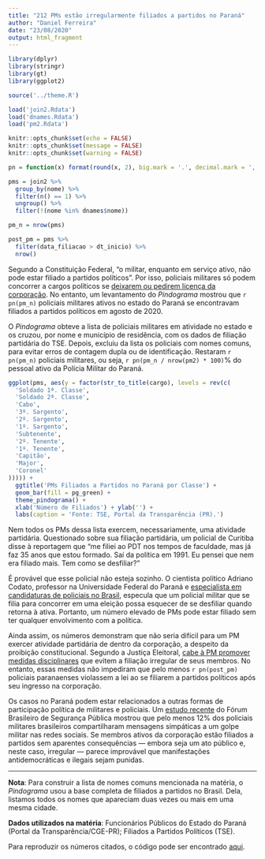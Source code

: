 ```yaml
---
title: "212 PMs estão irregularmente filiados a partidos no Paraná"
author: "Daniel Ferreira"
date: "23/08/2020"
output: html_fragment
---
```


```r
library(dplyr)
library(stringr)
library(gt)
library(ggplot2)

source('../theme.R')

load('join2.Rdata')
load('dnames.Rdata')
load('pm2.Rdata')

knitr::opts_chunk$set(echo = FALSE)
knitr::opts_chunk$set(message = FALSE)
knitr::opts_chunk$set(warning = FALSE)

pn = function(x) format(round(x, 2), big.mark = '.', decimal.mark = ',', nsmall = 0, digits = 2)
```

```r
pms = join2 %>%
  group_by(nome) %>%
  filter(n() == 1) %>%
  ungroup() %>%
  filter(!(nome %in% dnames$nome))

pm_n = nrow(pms)

post_pm = pms %>%
  filter(data_filiacao > dt_inicio) %>%
  nrow()
```

Segundo a Constituição Federal, "o militar, enquanto em serviço ativo, não pode
estar filiado a partidos políticos". Por isso, policiais militares só podem
concorrer a cargos políticos se [deixarem ou pedirem licença da corporação][1]. No
entanto, um levantamento do _Pindograma_ mostrou que `r pn(pm_n)` policiais
militares ativos no estado do Paraná se encontravam filiados a partidos
políticos em agosto de 2020.

O _Pindograma_ obteve a lista de policiais militares em atividade no estado e os
cruzou, por nome e município de residência, com os dados de filiação partidária
do TSE. Depois, excluiu da lista os policiais com nomes comuns, para evitar
erros de contagem dupla ou de identificação. Restaram `r pn(pm_n)` policiais
militares, ou seja, `r pn(pm_n / nrow(pm2) * 100)`% do pessoal ativo da Polícia
Militar do Paraná.

```r
ggplot(pms, aes(y = factor(str_to_title(cargo), levels = rev(c(
  'Soldado 1ª. Classe',
  'Soldado 2ª. Classe',
  'Cabo',
  '3º. Sargento',
  '2º. Sargento',
  '1º. Sargento',
  'Subtenente',
  '2º. Tenente',
  '1º. Tenente',
  'Capitão',
  'Major',
  'Coronel'
))))) +
  ggtitle('PMs Filiados a Partidos no Paraná por Classe') +
  geom_bar(fill = pg_green) +
  theme_pindograma() +
  xlab('Número de Filiados') + ylab('') +
  labs(caption = 'Fonte: TSE, Portal da Transparência (PR).')
```

Nem todos os PMs dessa lista exercem, necessariamente, uma atividade
partidária. Questionado sobre sua filiação partidária, um policial de Curitiba
disse à reportagem que "me filiei ao PDT nos tempos de faculdade, mas já faz 35
anos que estou formado. Saí da política em 1991. Eu pensei que nem era filiado
mais. Tem como se desfiliar?"

É provável que esse policial não esteja sozinho. O cientista político Adriano
Codato, professor na Universidade Federal do Paraná e [especialista em
candidaturas de policiais no Brasil][2], especula que um policial militar que se
filia para concorrer em uma eleição possa esquecer de se desfiliar quando
retorna à ativa. Portanto, um número elevado de PMs pode estar filiado sem ter
qualquer envolvimento com a política.

Ainda assim, os números demonstram que não seria difícil para um PM exercer
atividade partidária de dentro da corporação, a despeito da proibição
constitucional. Segundo a Justiça Eleitoral, [cabe à PM promover medidas
disciplinares][3] que evitem a filiação irregular de seus membros. No entanto,
essas medidas não impediram que pelo menos `r pn(post_pm)` policiais
paranaenses violassem a lei ao se filiarem a partidos políticos após seu
ingresso na corporação.

Os casos no Paraná podem estar relacionados a outras formas de participação
política de militares e policiais. Um [estudo recente][4] do Fórum Brasileiro de
Segurança Pública mostrou que pelo menos 12% dos policiais militares
brasileiros compartilharam mensagens simpáticas a um golpe militar nas redes
sociais. Se membros ativos da corporação estão filiados a partidos sem
aparentes consequências –– embora seja um ato público e, neste caso, irregular
— parece improvável que manifestações antidemocráticas e ilegais sejam punidas.

---

**Nota**: Para construir a lista de nomes comuns mencionada na matéria, o
_Pindograma_ usou a base completa de filiados a partidos no Brasil. Dela,
listamos todos os nomes que apareciam duas vezes ou mais em uma mesma cidade.

**Dados utilizados na matéria**: Funcionários Públicos do Estado do Paraná
(Portal da Transparência/CGE-PR); Filiados a Partidos Políticos (TSE).

Para reproduzir os números citados, o código pode ser encontrado [aqui][5].

[1]: https://www.nexojornal.com.br/expresso/2018/06/04/Por-que-militares-ainda-n%C3%A3o-filiados-podem-se-candidatar-em-2018

[2]: https://www.scielo.br/scielo.php?script=sci_arttext&pid=S0103-33522016000300077

[3]: http://temasselecionados.tse.jus.br/temas-selecionados/filiacao-partidaria

[4]: https://piaui.folha.uol.com.br/tropa-de-choque-de-bolsonaro/

[5]: https://github.com/pindograma/materias/blob/master/2020-06-23-policiais/policiais.Rmd
